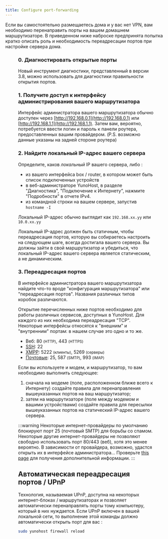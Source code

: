 ```yaml
---
title: Configure port-forwarding
---
```


Если вы самостоятельно размещаетесь дома и у вас нет VPN, вам необходимо перенаправить порты на вашем домашнем маршрутизаторе. В приведенном ниже наброске предпринята попытка кратко описать роль и необходимость переадресации портов при настройке сервера дома.

<Figure caption="Illustration of the importance of port-forwarding" src="/img/portForwarding_en.png" />

### 0. Диагностировать открытые порты

Новый инструмент диагностики, представленный в версии 3.8, можно использовать для диагностики правильности открытия портов.

### 1. Получите доступ к интерфейсу администрирования вашего маршрутизатора

Интерфейс администратора вашего маршрутизатора обычно доступен через [http://192.168.0.1](http://192.168.0.1) или [http://192.168.1.1](http://192.168.1.1). Затем вам, вероятно, потребуется ввести логин и пароль к панели роутера, предоставленных вашим провайдером. (P.S. возможно данные указаны на задней стороне роутера)

### 2. Найдите локальный IP-адрес вашего сервера

Определите, каков *локальный* IP вашего сервера, либо :

- из вашего интерфейса box / router, в котором может быть список подключенных устройств
- в веб-администраторе YunoHost, в разделе "Диагностика", "Подключение к Интернету", нажмите "Подробности" в отчете IPv4.
- из командной строки на вашем сервере, запустив `hostname -I`

Локальный IP-адрес обычно выглядит как `192.168.xx.yy` или `10.0.xx.yy`

Локальный IP-адрес должен быть статичным, чтобы переадресация портов, которую вы собираетесь настроить на следующем шаге, всегда достигала вашего сервера. Вы должны зайти в свой маршрутизатор и убедиться, что локальный IP-адрес вашего сервера является статическим, а не динамическим.

### 3. Переадресация портов

В интерфейсе администратора вашего маршрутизатора найдите что-то вроде "конфигурация маршрутизатора" или "переадресация портов". Названия различных типов коробок различаются.

Открытие перечисленных ниже портов необходимо для работы различных сервисов, доступных в YunoHost. Для каждого из них необходима переадресация "TCP". Некоторые интерфейсы относятся к "внешним" и "внутренним" портам: в нашем случае это одно и то же.

- Веб: 80 <small>(HTTP)</small>, 443 <small>(HTTPS)</small>
- [SSH](/admin/command_line): 22
- [XMPP](https://wikipedia.org/wiki/XMPP): 5222 <small>(клиенты)</small>, 5269 <small>(серверы)</small>
- [Почтовые](/admin/email): 25, 587 <small>(SMTP)</small>, 993 <small>(IMAP)</small>

Если вы используете и модем, и маршрутизатор, то вам необходимо выполнить следующее:

1. сначала на модеме (поле, расположенном ближе всего к Интернету) создайте правила для перенаправления вышеуказанных портов на ваш маршрутизатор;
2. затем на маршрутизаторе (поле между модемом и вашими устройствами) создайте правила для пересылки вышеуказанных портов на статический IP-адрес вашего сервера.

:::warning
<FAIcon icon="fa-exclamation-triangle"/> Некоторые интернет-провайдеры по умолчанию блокируют порт 25 (почтовый SMTP) для борьбы со спамом. Некоторые другие интернет-провайдеры не позволяют свободно использовать порт 80/443 (веб), хотя это менее вероятно. В зависимости от провайдера, возможно, удастся открыть их в интерфейсе администратора... Проверьте [this page](/admin/get_started/providers/isp/) для получения дополнительной информации.
:::

## Автоматическая переадресация портов / UPnP

Технология, называемая UPnP, доступна на некоторых интернет-блоках / маршрутизаторах и позволяет автоматически перенаправлять порты тому компьютеру, который в них нуждается. Если UPnP включен в вашей локальной сети, то выполнение этой команды должно автоматически открыть порт для вас :

```bash
sudo yunohost firewall reload
```
